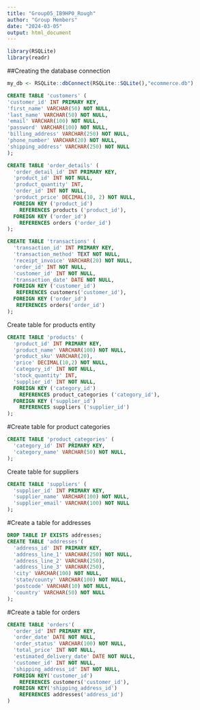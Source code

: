 ```yaml
---
title: "Group05_IB9HP0_Rough"
author: "Group Members"
date: "2024-03-05"
output: html_document
---
```


```r
library(RSQLite)
library(readr)
```


##Creating the database connection
```r
my_db <- RSQLite::dbConnect(RSQLite::SQLite(),"ecommerce.db")
```

```sql
CREATE TABLE 'customers' (
'customer_id' INT PRIMARY KEY, 
'first_name' VARCHAR(50) NOT NULL, 
'last_name' VARCHAR(50) NOT NULL,
'email' VARCHAR(100) NOT NULL, 
'password' VARCHAR(100) NOT NULL, 
'billing_address' VARCHAR(250) NOT NULL,
'phone_number' VARCHAR(20) NOT NULL, 
'shipping_address' VARCHAR(250) NOT NULL
);
```

```sql
CREATE TABLE 'order_details' (
  'order_detail_id' INT PRIMARY KEY,
  'product_id' INT NOT NULL, 
  'product_quantity' INT, 
  'order_id' INT NOT NULL,
  'product_price' DECIMAL(10, 2) NOT NULL,
  FOREIGN KEY ('product_id')
    REFERENCES products ('product_id'),
  FOREIGN KEY ('order_id')
    REFERENCES orders ('order_id')
);

```

```sql
CREATE TABLE 'transactions' (
  'transaction_id' INT PRIMARY KEY,
  'transaction_method' TEXT NOT NULL,
  'receipt_invoice' VARCHAR(20) NOT NULL,
  'order_id' INT NOT NULL,
  'customer_id' INT NOT NULL,
  'transaction_date' DATE NOT NULL,
  FOREIGN KEY ('customer_id') 
   REFERENCES customers('customer_id'),
  FOREIGN KEY ('order_id') 
   REFERENCES orders('order_id')
);

```


Create table for products entity
```sql
CREATE TABLE 'products' (
  'product_id' INT PRIMARY KEY,
  'product_name' VARCHAR(100) NOT NULL,
  'product_sku' VARCHAR(20),
  'price' DECIMAL(10,2) NOT NULL,
  'category_id' INT NOT NULL, 
  'stock_quantity' INT,
  'supplier_id' INT NOT NULL,
  FOREIGN KEY ('category_id')
    REFERENCES product_categories ('category_id'),
  FOREIGN KEY ('supplier_id')
    REFERENCES suppliers ('supplier_id')
);
```

#Create table for product categories
```sql
CREATE TABLE 'product_categories' (
  'category_id' INT PRIMARY KEY,
  'category_name' VARCHAR(50) NOT NULL,
);
```

Create table for suppliers
```sql
CREATE TABLE 'suppliers' (
  'supplier_id' INT PRIMARY KEY,
  'supplier_name' VARCHAR(100) NOT NULL,
  'supplier_email' VARCHAR(100) NOT NULL
);
```

#Create a table for addresses
```sql
DROP TABLE IF EXISTS addresses;
CREATE TABLE 'addresses'(
  'address_id' INT PRIMARY KEY,
  'address_line_1' VARCHAR(250) NOT NULL,
  'address_line_2' VARCHAR(250),
  'address_line_3' VARCHAR(250),
  'city' VARCHAR(100) NOT NULL,
  'state/county' VARCHAR(100) NOT NULL,
  'postcode' VARCHAR(10) NOT NULL,
  'country' VARCHAR(50) NOT NULL
);
```

#Create a table for orders

```sql
CREATE TABLE 'orders'(
  'order_id' INT PRIMARY KEY,
  'order_date' DATE NOT NULL,
  'order_status' VARCHAR(100) NOT NULL,
  'total_price' INT NOT NULL,
  'estimated_delivery_date' DATE NOT NULL,
  'customer_id' INT NOT NULL,
  'shipping_address_id' INT NOT NULL,
  FOREIGN KEY('customer_id')
    REFERENCES customers('customer_id'),
  FOREIGN KEY('shipping_address_id')
    REFERENCES addresses('address_id')
)
```
